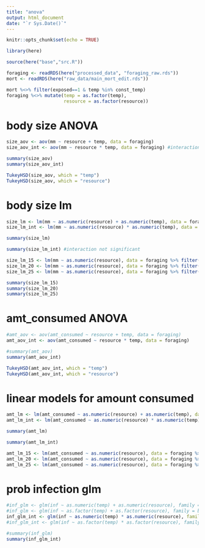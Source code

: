 ```yaml
---
title: "anova"
output: html_document
date: "`r Sys.Date()`"
---
```


```r
knitr::opts_chunk$set(echo = TRUE)
```


```r
library(here)

source(here("base","src.R"))
```


```r
foraging <- readRDS(here("processed_data", "foraging_raw.rds"))
mort <- readRDS(here("raw_data/main_mort_edit.rds"))

```

```r
mort %<>% filter(exposed==1 & temp %in% const_temp)
foraging %<>% mutate(temp = as.factor(temp),
                     resource = as.factor(resource))
```



# body size ANOVA
```r
size_aov <- aov(mm ~ resource + temp, data = foraging)
size_aov_int <- aov(mm ~ resource * temp, data = foraging) #interaction not significant

```

```r
summary(size_aov)
summary(size_aov_int)

```

```r
TukeyHSD(size_aov, which = "temp")
TukeyHSD(size_aov, which = "resource")
```

# body size lm
```r
size_lm <- lm(mm ~ as.numeric(resource) + as.numeric(temp), data = foraging)
size_lm_int <- lm(mm ~ as.numeric(resource) * as.numeric(temp), data = foraging) #interaction not significant
```

```r
summary(size_lm)
```


```r
summary(size_lm_int) #interaction not significant
```

```r
size_lm_15 <- lm(mm ~ as.numeric(resource), data = foraging %>% filter(temp == 15))
size_lm_20 <- lm(mm ~ as.numeric(resource), data = foraging %>% filter(temp == 20))
size_lm_25 <- lm(mm ~ as.numeric(resource), data = foraging %>% filter(temp == 25))
```

```r
summary(size_lm_15)
summary(size_lm_20)
summary(size_lm_25)
```





# amt_consumed ANOVA
```r
#amt_aov <- aov(amt_consumed ~ resource + temp, data = foraging)
amt_aov_int <- aov(amt_consumed ~ resource * temp, data = foraging)
```

```r
#summary(amt_aov)
summary(amt_aov_int)
```

```r
TukeyHSD(amt_aov_int, which = "temp")
TukeyHSD(amt_aov_int, which = "resource")
```

# linear models for amount consumed
```r
amt_lm <- lm(amt_consumed ~ as.numeric(resource) + as.numeric(temp), data = foraging)
amt_lm_int <- lm(amt_consumed ~ as.numeric(resource) * as.numeric(temp), data = foraging)
```

```r
summary(amt_lm)
```


```r
summary(amt_lm_int)
```

```r
amt_lm_15 <- lm(amt_consumed ~ as.numeric(resource), data = foraging %>% filter(temp == 15))
amt_lm_20 <- lm(amt_consumed ~ as.numeric(resource), data = foraging %>% filter(temp == 20))
amt_lm_25 <- lm(amt_consumed ~ as.numeric(resource), data = foraging %>% filter(temp == 25))
```





# prob infection glm
```r
#inf_glm <- glm(inf ~ as.numeric(temp) + as.numeric(resource), family = binomial, data = mort)
#inf_glm <- glm(inf ~ as.factor(temp) + as.factor(resource), family = binomial, data = mort)
inf_glm_int <- glm(inf ~ as.numeric(temp) * as.numeric(resource), family = binomial, data = mort)
#inf_glm_int <- glm(inf ~ as.factor(temp) * as.factor(resource), family = binomial, data = mort)
```

```r
#summary(inf_glm)
summary(inf_glm_int)
```









